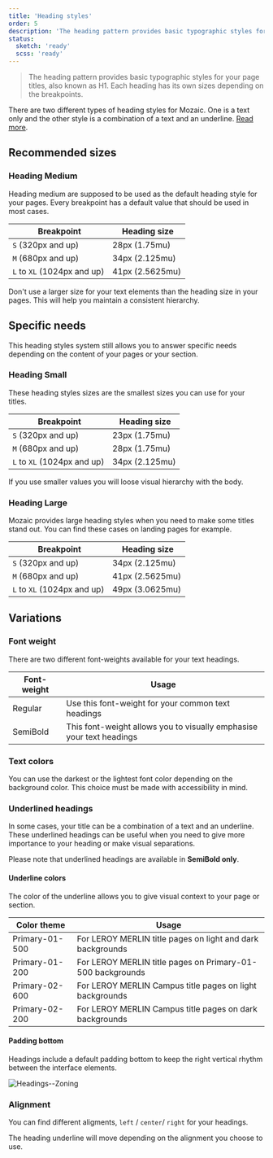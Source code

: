 ```yaml
---
title: 'Heading styles'
order: 5
description: 'The heading pattern provides basic typographic styles for your page titles, also known as H1. Each heading has its own sizes depending on the breakpoints.'
status:
  sketch: 'ready'
  scss: 'ready'
---
```


> The heading pattern provides basic typographic styles for your page titles, also known as H1. Each heading has its own sizes depending on the breakpoints.

<Highlight theme="tips" title="Heading styles">

  There are two different types of heading styles for Mozaic. One is a text only
  and the other style is a combination of a text and an underline. [Read
  more](/Foundations/Typography/HeadingStyles/#underline-colors).

</Highlight>

<Preview path="typographyHeading-base" nude />

## Recommended sizes

### Heading Medium

Heading medium are supposed to be used as the default heading style for your pages. Every breakpoint has a default value that should be used in most cases.

|  Breakpoint                 |  Heading size   |
| --------------------------- | --------------- |
| `S` (320px and up)          | 28px (1.75mu)   |
| `M` (680px and up)          | 34px (2.125mu)  |
| `L` to `XL` (1024px and up) | 41px (2.5625mu) |

<Preview path="typographyHeadingMedium" nude />

<HintItem dont>
  Don't use a larger size for your text elements than the heading size in your pages. This will help you maintain a consistent hierarchy.
</HintItem>

## Specific needs

This heading styles system still allows you to answer specific needs depending on the content of your pages or your section.

### Heading Small

These heading styles sizes are the smallest sizes you can use for your titles.

|  Breakpoint                 |  Heading size  |
| --------------------------- | -------------- |
| `S` (320px and up)          | 23px (1.75mu)  |
| `M` (680px and up)          | 28px (1.75mu)  |
| `L` to `XL` (1024px and up) | 34px (2.125mu) |

<Preview path="typographyHeadingSmall" nude />
<Highlight theme="warning" title="Be aware">
  If you use smaller values you will loose visual hierarchy with the body.
</Highlight>

### Heading Large

Mozaic provides large heading styles when you need to make some titles stand out. You can find these cases on landing pages for example.

|  Breakpoint                 |  Heading size   |
| --------------------------- | --------------- |
| `S` (320px and up)          | 34px (2.125mu)  |
| `M` (680px and up)          | 41px (2.5625mu) |
| `L` to `XL` (1024px and up) | 49px (3.0625mu) |

<Preview path="typographyHeadingLarge" nude />

## Variations

### Font weight

There are two different font-weights available for your text headings.

| Font-weight | Usage                                                                |
| ----------- | -------------------------------------------------------------------- |
| Regular     | Use this font-weight for your common text headings                   |
| SemiBold    | This font-weight allows you to visually emphasise your text headings |

### Text colors

You can use the darkest or the lightest font color depending on the background color. This choice must be made with accessibility in mind.

<Preview path="typographyHeading-colors" nude />

### Underlined headings

In some cases, your title can be a combination of a text and an underline. These underlined headings can be useful when you need to give more importance to your heading or make visual separations.

<Highlight theme="warning">

  Please note that underlined headings are available in **SemiBold only**.

</Highlight>

#### Underline colors

The color of the underline allows you to give visual context to your page or section.

| Color theme    | Usage                                                      |
| -------------- | ---------------------------------------------------------- |
| Primary-01-500 | For LEROY MERLIN title pages on light and dark backgrounds |
| Primary-01-200 | For LEROY MERLIN title pages on Primary-01-500 backgrounds |
| Primary-02-600 | For LEROY MERLIN Campus title pages on light backgrounds   |
| Primary-02-200 | For LEROY MERLIN Campus title pages on dark backgrounds    |

<Preview path="typographyHeading-underlines" nude />

#### Padding bottom

Headings include a default padding bottom to keep the right vertical rhythm between the interface elements.


![Headings--Zoning](Headings--Zoning.png)

### Alignment

You can find different aligments, `left` / `center`/ `right` for your headings.

<Highlight theme="tips">
  The heading underline will move depending on the alignment you choose to use.
</Highlight>
